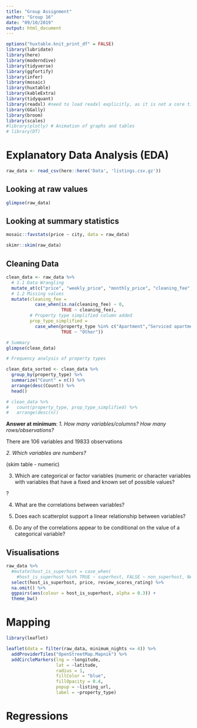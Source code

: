 ```yaml
---
title: "Group Assignment"
author: "Group 16"
date: "09/10/2019"
output: html_document
---
```


```r
options("huxtable.knit_print_df" = FALSE)
library(lubridate)
library(here)
library(moderndive)
library(tidyverse)
library(ggfortify)
library(infer)
library(mosaic)
library(huxtable)
library(kableExtra)
library(tidyquant)
library(readxl) #need to load readxl explicitly, as it is not a core tidyverse 
library(GGally)
library(broom)
library(scales)
#library(plotly) # Animation of graphs and tables
# library(DT) 
```

# Explanatory Data Analysis (EDA)

```r

raw_data <- read_csv(here::here('Data', 'listings.csv.gz'))

```


## Looking at raw values

```r

glimpse(raw_data)

```

## Looking at summary statistics

```r

mosaic::favstats(price ~ city, data = raw_data)

skimr::skim(raw_data)

```

## Cleaning Data

```r

clean_data <- raw_data %>% 
  # 1.1 Data Wrangling
  mutate_at(c("price", "weekly_price", "monthly_price", "cleaning_fee", "extra_people", "security_deposit"), parse_number) %>% 
  # 1.2 Missing values
  mutate(cleaning_fee = 
           case_when(is.na(cleaning_fee) ~ 0, 
                     TRUE ~ cleaning_fee),
         # Property type simplified column added
         prop_type_simplified = 
           case_when(property_type %in% c("Apartment","Serviced apartment", "Loft","House") ~ property_type, 
                     TRUE ~ "Other"))

# Summary
glimpse(clean_data)

# Frequency analysis of property types

clean_data_sorted <- clean_data %>% 
  group_by(property_type) %>% 
  summarize("Count" = n()) %>% 
  arrange(desc(Count)) %>%
  head()

# clean_data %>%
#   count(property_type, prop_type_simplified) %>%
#   arrange(desc(n))  


```


**Answer at minimum**: 
*1. How many variables/columns? How many rows/observations?* 

There are 106 variables and 19833 observations

*2. Which variables are numbers?*

(skim table - numeric)

3. Which are categorical or factor variables (numeric or character variables with variables that have a fixed and known set of possible values?

?

4. What are the correlations between variables? 


5. Does each scatterplot support a linear relationship between variables?

6. Do any of the correlations appear to be conditional on the value of a categorical variable?

##  Visualisations

```r

raw_data %>%
  #mutate(host_is_superhost = case_when(
    #host_is_superhost %in% TRUE ~ superhost, FALSE ~ non_superhost, NA)) %>%
  select(host_is_superhost, price, review_scores_rating) %>%
  na.omit() %>%
  ggpairs(aes(colour = host_is_superhost, alpha = 0.3)) +
  theme_bw() 

```


# Mapping

```r

library(leaflet)

leaflet(data = filter(raw_data, minimum_nights <= 4)) %>% 
  addProviderTiles("OpenStreetMap.Mapnik") %>% 
  addCircleMarkers(lng = ~longitude, 
                   lat = ~latitude, 
                   radius = 1, 
                   fillColor = "blue", 
                   fillOpacity = 0.4, 
                   popup = ~listing_url,
                   label = ~property_type)

```

# Regressions